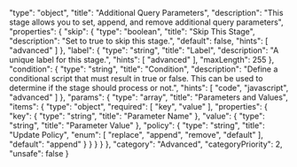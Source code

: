   "type": "object",
  "title": "Additional Query Parameters",
  "description": "This stage allows you to set, append, and remove additional query parameters",
  "properties": {
    "skip": {
      "type": "boolean",
      "title": "Skip This Stage",
      "description": "Set to true to skip this stage.",
      "default": false,
      "hints": [
        "advanced"
      ]
    },
    "label": {
      "type": "string",
      "title": "Label",
      "description": "A unique label for this stage.",
      "hints": [
        "advanced"
      ],
      "maxLength": 255
    },
    "condition": {
      "type": "string",
      "title": "Condition",
      "description": "Define a conditional script that must result in true or false. This can be used to determine if the stage should process or not.",
      "hints": [
        "code",
        "javascript",
        "advanced"
      ]
    },
    "params": {
      "type": "array",
      "title": "Parameters and Values",
      "items": {
        "type": "object",
        "required": [
          "key",
          "value"
        ],
        "properties": {
          "key": {
            "type": "string",
            "title": "Parameter Name"
          },
          "value": {
            "type": "string",
            "title": "Parameter Value"
          },
          "policy": {
            "type": "string",
            "title": "Update Policy",
            "enum": [
              "replace",
              "append",
              "remove",
              "default"
            ],
            "default": "append"
          }
        }
      }
    }
  },
  "category": "Advanced",
  "categoryPriority": 2,
  "unsafe": false
}
